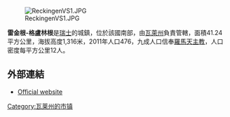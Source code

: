 [[Image:ReckingenVS1.JPG|right]]

'''雷金根-格盧林根'''是[[瑞士|瑞士]]的城鎮，位於該國南部，由[[瓦萊州|瓦萊州]]負責管轄，面積41.24平方公里，海拔高度1,316米，2011年人口476，九成人口信奉[[羅馬天主教|羅馬天主教]]，人口密度每平方公里12人。

==外部連結==
* [http://www.reckingen-gluringen.ch Official website] {{Wayback|url=http://www.reckingen-gluringen.ch/ |date=20171005103416 }} {{de icon}}

{{Switzerland-geo-stub}}
[[Category:瓦莱州的市镇|Category:瓦莱州的市镇]]